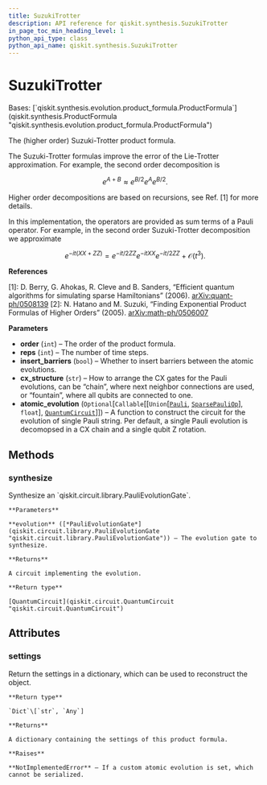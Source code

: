 ```yaml
---
title: SuzukiTrotter
description: API reference for qiskit.synthesis.SuzukiTrotter
in_page_toc_min_heading_level: 1
python_api_type: class
python_api_name: qiskit.synthesis.SuzukiTrotter
---
```


# SuzukiTrotter

<Class id="qiskit.synthesis.SuzukiTrotter" isDedicatedPage={true} github="https://github.com/qiskit/qiskit/tree/stable/0.23/qiskit/synthesis/evolution/suzuki_trotter.py" signature="SuzukiTrotter(order=2, reps=1, insert_barriers=False, cx_structure='chain', atomic_evolution=None)">
  Bases: [`qiskit.synthesis.evolution.product_formula.ProductFormula`](qiskit.synthesis.ProductFormula "qiskit.synthesis.evolution.product_formula.ProductFormula")

  The (higher order) Suzuki-Trotter product formula.

  The Suzuki-Trotter formulas improve the error of the Lie-Trotter approximation. For example, the second order decomposition is

$$
e^{A + B} \approx e^{B/2} e^{A} e^{B/2}.
$$

  Higher order decompositions are based on recursions, see Ref. \[1] for more details.

  In this implementation, the operators are provided as sum terms of a Pauli operator. For example, in the second order Suzuki-Trotter decomposition we approximate

$$
e^{-it(XX + ZZ)} = e^{-it/2 ZZ}e^{-it XX}e^{-it/2 ZZ} + \mathcal{O}(t^3).
$$

  **References**

  \[1]: D. Berry, G. Ahokas, R. Cleve and B. Sanders, “Efficient quantum algorithms for simulating sparse Hamiltonians” (2006). [arXiv:quant-ph/0508139](https://arxiv.org/abs/quant-ph/0508139) \[2]: N. Hatano and M. Suzuki, “Finding Exponential Product Formulas of Higher Orders” (2005). [arXiv:math-ph/0506007](https://arxiv.org/pdf/math-ph/0506007.pdf)

  **Parameters**

  *   **order** (`int`) – The order of the product formula.
  *   **reps** (`int`) – The number of time steps.
  *   **insert\_barriers** (`bool`) – Whether to insert barriers between the atomic evolutions.
  *   **cx\_structure** (`str`) – How to arrange the CX gates for the Pauli evolutions, can be “chain”, where next neighbor connections are used, or “fountain”, where all qubits are connected to one.
  *   **atomic\_evolution** (`Optional`\[`Callable`\[\[`Union`\[[`Pauli`](qiskit.quantum_info.Pauli "qiskit.quantum_info.operators.symplectic.pauli.Pauli"), [`SparsePauliOp`](qiskit.quantum_info.SparsePauliOp "qiskit.quantum_info.operators.symplectic.sparse_pauli_op.SparsePauliOp")], `float`], [`QuantumCircuit`](qiskit.circuit.QuantumCircuit "qiskit.circuit.quantumcircuit.QuantumCircuit")]]) – A function to construct the circuit for the evolution of single Pauli string. Per default, a single Pauli evolution is decomopsed in a CX chain and a single qubit Z rotation.

  ## Methods

  ### synthesize

  <Function id="qiskit.synthesis.SuzukiTrotter.synthesize" name="synthesize" signature="SuzukiTrotter.synthesize(evolution)">
    Synthesize an `qiskit.circuit.library.PauliEvolutionGate`.

    **Parameters**

    **evolution** ([*PauliEvolutionGate*](qiskit.circuit.library.PauliEvolutionGate "qiskit.circuit.library.PauliEvolutionGate")) – The evolution gate to synthesize.

    **Returns**

    A circuit implementing the evolution.

    **Return type**

    [QuantumCircuit](qiskit.circuit.QuantumCircuit "qiskit.circuit.QuantumCircuit")
  </Function>

  ## Attributes

  ### settings

  <Attribute id="qiskit.synthesis.SuzukiTrotter.settings" name="settings">
    Return the settings in a dictionary, which can be used to reconstruct the object.

    **Return type**

    `Dict`\[`str`, `Any`]

    **Returns**

    A dictionary containing the settings of this product formula.

    **Raises**

    **NotImplementedError** – If a custom atomic evolution is set, which cannot be serialized.
  </Attribute>
</Class>

